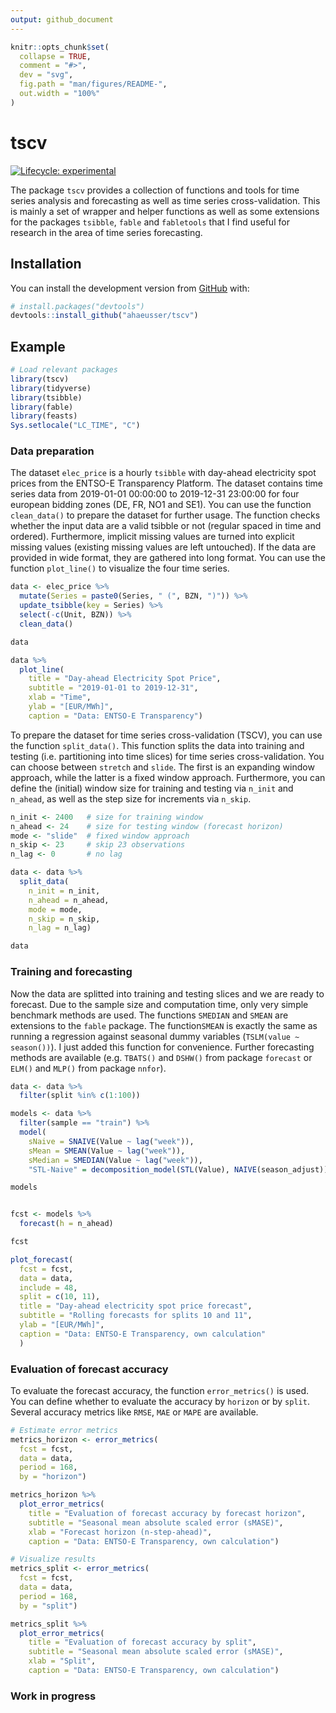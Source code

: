 ```yaml
---
output: github_document
---
```


<!-- README.md is generated from README.Rmd. Please edit that file -->

```r
knitr::opts_chunk$set(
  collapse = TRUE,
  comment = "#>",
  dev = "svg",
  fig.path = "man/figures/README-",
  out.width = "100%"
)
```

# tscv

<!-- badges: start -->
[![Lifecycle: experimental](https://img.shields.io/badge/lifecycle-experimental-orange.svg)](https://www.tidyverse.org/lifecycle/#experimental)
<!-- badges: end -->

The package `tscv` provides a collection of functions and tools for time series analysis and forecasting as well as time series cross-validation. This is mainly a set of wrapper and helper functions as well as some extensions for the packages `tsibble`, `fable` and `fabletools` that I find useful for research in the area of time series forecasting.

## Installation

You can install the development version from [GitHub](https://github.com/) with:

``` r
# install.packages("devtools")
devtools::install_github("ahaeusser/tscv")
```
## Example

```r
# Load relevant packages
library(tscv)
library(tidyverse)
library(tsibble)
library(fable)
library(feasts)
Sys.setlocale("LC_TIME", "C")
```

### Data preparation

The dataset `elec_price` is a hourly `tsibble` with day-ahead electricity spot prices from the ENTSO-E Transparency Platform. The dataset contains time series data from 2019-01-01 00:00:00 to 2019-12-31 23:00:00 for four european bidding zones (DE, FR, NO1 and SE1). You can use the function `clean_data()` to prepare the dataset for further usage. The function checks whether the input data are a valid tsibble or not (regular spaced in time and ordered). Furthermore, implicit missing values are turned into explicit missing values (existing missing values are left untouched). If the data are provided in wide format, they are gathered into long format. You can use the function `plot_line()` to visualize the four time series.

```r
data <- elec_price %>%
  mutate(Series = paste0(Series, " (", BZN, ")")) %>%
  update_tsibble(key = Series) %>%
  select(-c(Unit, BZN)) %>%
  clean_data()

data

data %>%
  plot_line(
    title = "Day-ahead Electricity Spot Price",
    subtitle = "2019-01-01 to 2019-12-31",
    xlab = "Time",
    ylab = "[EUR/MWh]",
    caption = "Data: ENTSO-E Transparency")

```

To prepare the dataset for time series cross-validation (TSCV), you can use the function `split_data()`. This function splits the data into training and testing (i.e. partitioning into time slices) for time series cross-validation. You can choose between `stretch` and `slide`. The first is an expanding window approach, while the latter is a fixed window approach. Furthermore, you can define the (initial) window size for training and testing via `n_init` and `n_ahead`, as well as the step size for increments via `n_skip`.

```r

n_init <- 2400   # size for training window
n_ahead <- 24    # size for testing window (forecast horizon)
mode <- "slide"  # fixed window approach
n_skip <- 23     # skip 23 observations
n_lag <- 0       # no lag

data <- data %>%
  split_data(
    n_init = n_init,
    n_ahead = n_ahead,
    mode = mode,
    n_skip = n_skip,
    n_lag = n_lag)

data
```


### Training and forecasting

Now the data are splitted into training and testing slices and we are ready to forecast. Due to the sample size and computation time, only very simple benchmark methods are used. The functions `SMEDIAN` and `SMEAN` are extensions to the `fable` package. The function`SMEAN` is exactly the same as running a regression against seasonal dummy variables (`TSLM(value ~ season())`). I just added this function for convenience. Further forecasting methods are available (e.g. `TBATS()` and `DSHW()` from package `forecast` or `ELM()` and `MLP()` from package `nnfor`).

```r

data <- data %>%
  filter(split %in% c(1:100))

models <- data %>%
  filter(sample == "train") %>%
  model(
    sNaive = SNAIVE(Value ~ lag("week")),
    sMean = SMEAN(Value ~ lag("week")),
    sMedian = SMEDIAN(Value ~ lag("week")),
    "STL-Naive" = decomposition_model(STL(Value), NAIVE(season_adjust)))

models


fcst <- models %>%
  forecast(h = n_ahead)

fcst

plot_forecast(
  fcst = fcst,
  data = data,
  include = 48,
  split = c(10, 11),
  title = "Day-ahead electricity spot price forecast",
  subtitle = "Rolling forecasts for splits 10 and 11",
  ylab = "[EUR/MWh]",
  caption = "Data: ENTSO-E Transparency, own calculation"
  )
```

### Evaluation of forecast accuracy

To evaluate the forecast accuracy, the function `error_metrics()` is used. You can define whether to evaluate the accuracy by `horizon` or by `split`. Several accuracy metrics like `RMSE`, `MAE` or `MAPE` are available.

```r

# Estimate error metrics
metrics_horizon <- error_metrics(
  fcst = fcst,
  data = data,
  period = 168,
  by = "horizon")

metrics_horizon %>%
  plot_error_metrics(
    title = "Evaluation of forecast accuracy by forecast horizon",
    subtitle = "Seasonal mean absolute scaled error (sMASE)",
    xlab = "Forecast horizon (n-step-ahead)",
    caption = "Data: ENTSO-E Transparency, own calculation")

# Visualize results
metrics_split <- error_metrics(
  fcst = fcst,
  data = data,
  period = 168,
  by = "split")

metrics_split %>%
  plot_error_metrics(
    title = "Evaluation of forecast accuracy by split",
    subtitle = "Seasonal mean absolute scaled error (sMASE)",
    xlab = "Split",
    caption = "Data: ENTSO-E Transparency, own calculation")


```


### Work in progress
